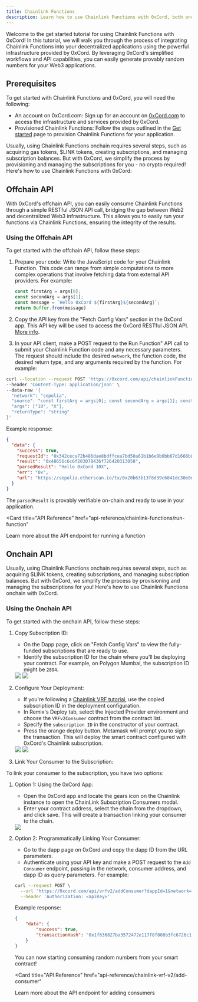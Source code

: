 ```yaml
---
title: Chainlink Functions
description: Learn how to use Chainlink Functions with 0xCord, both onchain and offchain.
---
```


Welcome to the get started tutorial for using Chainlink Functions with 0xCord! In this tutorial, we will walk you through the process of integrating Chainlink Functions into your decentralized applications using the powerful infrastructure provided by 0xCord. By leveraging 0xCord's simplified workflows and API capabilities, you can easily generate provably random numbers for your Web3 applications.

## Prerequisites

To get started with Chainlink Functions and 0xCord, you will need the following:
- An account on 0xCord.com: Sign up for an account on [0xCord.com](https://0xCord.com) to access the infrastructure and services provided by 0xCord.
- Provisioned Chainlink Functions: Follow the steps outlined in the [Get started](/hello-world) page to provision Chainlink Functions for your application.

Usually, using Chainlink Functions onchain requires several steps, such as acquiring gas tokens, $LINK tokens, creating subscriptions, and managing subscription balances. But with 0xCord, we simplify the process by provisioning and managing the subscriptions for you - no crypto required! Here's how to use Chainlink Functions with 0xCord:

## Offchain API

With 0xCord's offchain API, you can easily consume Chainlink Functions through a simple RESTful JSON API call, bridging the gap between Web2 and decentralized Web3 infrastructure. This allows you to easily run your functions via Chainlink Functions, ensuring the integrity of the results.

### Using the Offchain API
To get started with the offchain API, follow these steps:

1. Prepare your code: Write the JavaScript code for your Chainlink Function. This code can range from simple computations to more complex operations that involve fetching data from external API providers. For example: 

	```javascript
	const firstArg = args[0];
	const secondArg = args[1]; 
	const message = `Hello 0xCord ${firstArg}${secondArg}`; 
	return Buffer.from(message)
	```

2. Copy the API key from the "Fetch Config Vars" section in the 0xCord app. This API key will be used to access the 0xCord RESTful JSON API. [More info](/api-reference/authentication).
3. In your API client, make a POST request to the Run Function" API call to submit your Chainlink Function code and any necessary parameters. The request should include the desired `network`, the function code, the desired return type, and any arguments required by the function. For example: 

```bash
curl --location --request POST 'https://0xcord.com/api/chainlinkFunctions/runFunction' \
--header 'Content-Type: application/json' \
--data-raw '{
  "network": "sepolia",
  "source": "const firstArg = args[0]; const secondArg = args[1]; const message = `Hello 0xCord ${firstArg}${secondArg}`; return Buffer.from(message)",
  "args": ["10", "X"],
  "returnType": "string"
}'
```

Example response:
```json
{
  "data": {
    "success": true,
    "requestId": "0x342ceca72b486dae8bdffcea7bd50a61b1b6e9b0bb67d1666b8ac7bd82252331",
    "result": "0x48656c6c6f203078436f726420313058",
    "parsedResult": "Hello 0xCord 10X",
    "err": "0x",
    "url": "https://sepolia.etherscan.io/tx/0x20b63b13f8d39c6841dc30e0d64f08976671f484b8b5c7a0a5fe75b5af16054c"
  }
}
```

The `parsedResult` is provably verifiable on-chain and ready to use in your application.

<Card
  title="API Reference"
  href="api-reference/chainlink-functions/run-function"
>
  Learn more about the API endpoint for running a function
</Card>

## Onchain API 

Usually, using Chainlink Functions onchain requires several steps, such as acquiring $LINK tokens, creating subscriptions, and managing subscription balances. But with 0xCord, we simplify the process by provisioning and managing the subscriptions for you! Here's how to use Chainlink Functions onchain with 0xCord. 

### Using the Onchain API
To get started with the onchain API, follow these steps:

1. Copy Subscription ID:
   - On the Dapp page, click on "Fetch Config Vars" to view the fully-funded subscriptions that are ready to use.
   - Identify the subscription ID for the chain where you'll be deploying your contract. For example, on Polygon Mumbai, the subscription ID might be `2894`.

    <CardGroup cols={2}>
      <img src="/images/chainlink-provisioned.png" />
      <img src="/images/config-vars.png" />
    </CardGroup>

2. Configure Your Deployment:
   - If you're following a [Chainlink VRF tutorial](https://docs.chain.link/vrf/v2/subscription/examples/get-a-random-number), use the copied subscription ID in the deployment configuration.
   - In Remix's Deploy tab, select the Injected Provider environment and choose the `VRFv2Consumer` contract from the contract list.
   - Specify the `subscription ID` in the constructor of your contract.
   - Press the orange deploy button. Metamask will prompt you to sign the transaction. This will deploy the smart contract configured with 0xCord's Chainlink subscription. 

    <CardGroup cols={2}>
      <img src="/images/remix-compile.png" />
      <img src="/images/remix-deploy.png" />
    </CardGroup>

4. Link Your Consumer to the Subscription:

To link your consumer to the subscription, you have two options:
   1. Option 1: Using the 0xCord App:
       - Open the 0xCord app and locate the gears icon on the Chainlink instance to open the ChainLink Subscription Consumers modal.
       - Enter your contract address, select the chain from the dropdown, and click save. This will create a transaction linking your consumer to the chain.

       <CardGroup cols={2}>
         <img src="/images/chainlink-page.png" />
       </CardGroup>

   2. Option 2: Programmatically Linking Your Consumer:
       - Go to the dapp page on 0xCord and copy the dapp ID from the URL parameters.
       - Authenticate using your API key and make a POST request to the `Add Consumer` endpoint, passing in the network, consumer address, and dapp ID as query parameters. For example: 

       ```bash
       curl --request POST \
         --url 'https://0xcord.com/api/vrfv2/addConsumer?dappId=1&network=polygon_mumbai&consumer=0x53470b76D3f57E6C7be40BB333014481ec1c5530' \
         --header 'Authorization: <apiKey>'
       ```

         Example response:
         ```json
         {
             "data": {
                 "success": true,
                 "transactionHash": "0x1f636827ba3572472e117f8f008b3fc6726c1284c0ceca586e3a0e676f0406eb",
             }
         }
         ```

       You can now starting consuming random numbers from your smart contract!  

      <Card
        title="API Reference"
        href="api-reference/chainlink-vrf-v2/add-consumer"
      >
        Learn more about the API endpoint for adding consumers
      </Card>
